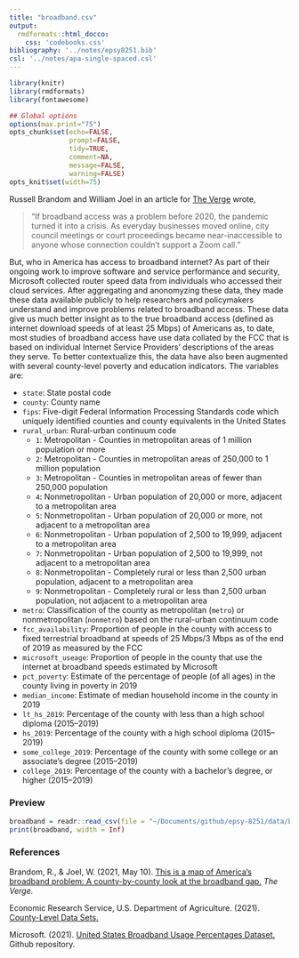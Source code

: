 ```yaml
---
title: "broadband.csv"
output: 
  rmdformats::html_docco:
    css: 'codebooks.css'
bibliography: '../notes/epsy8251.bib'
csl: '../notes/apa-single-spaced.csl'
---
```



```r
library(knitr)
library(rmdformats)
library(fontawesome)

## Global options
options(max.print="75")
opts_chunk$set(echo=FALSE,
               prompt=FALSE,
               tidy=TRUE,
               comment=NA,
               message=FALSE,
               warning=FALSE)
opts_knit$set(width=75)
```

Russell Brandom and William Joel in an article for [The Verge](https://www.theverge.com/22418074/broadband-gap-america-map-county-microsoft-data) wrote, 

> "If broadband access was a problem before 2020, the pandemic turned it into a crisis. As everyday businesses moved online, city council meetings or court proceedings became near-inaccessible to anyone whose connection couldn’t support a Zoom call." 

But, who in America has access to broadband internet? As part of their ongoing work to improve software and service performance and security, Microsoft collected router speed data from individuals who accessed their cloud services. After aggregating and anonomyzing these data, they made these data available publicly to help researchers and policymakers understand and improve problems related to broadband access. These data give us much better insight as to the true broadband access (defined as internet download speeds of at least 25 Mbps) of Americans as, to date, most studies of broadband access have use data collated by the FCC that is based on individual Internet Service Providers' descriptions of the areas they serve. To better contextualize this, the data have also been augmented with several county-level poverty and education indicators. The variables are:

- `state`: State postal code
- `county`: County name
- `fips`: Five-digit Federal Information Processing Standards code which uniquely identified counties and county equivalents in the United States
- `rural_urban`: Rural-urban continuum code
    + `1`: Metropolitan - Counties in metropolitan areas of 1 million population or more
    + `2`: Metropolitan - Counties in metropolitan areas of 250,000 to 1 million population
    + `3`: Metropolitan - Counties in metropolitan areas of fewer than 250,000 population
    + `4`: Nonmetropolitan - Urban population of 20,000 or more, adjacent to a metropolitan area
    + `5`: Nonmetropolitan - Urban population of 20,000 or more, not adjacent to a metropolitan area
    + `6`: Nonmetropolitan - Urban population of 2,500 to 19,999, adjacent to a metropolitan area
    + `7`: Nonmetropolitan - Urban population of 2,500 to 19,999, not adjacent to a metropolitan area
    + `8`: Nonmetropolitan - Completely rural or less than 2,500 urban population, adjacent to a metropolitan area
    + `9`: Nonmetropolitan - Completely rural or less than 2,500 urban population, not adjacent to a metropolitan area
- `metro`: Classification of the county as metropolitan (`metro`) or nonmetropolitan (`nonmetro`) based on the rural-urban continuum code
- `fcc_availability`: Proportion of people in the county with access to fixed terrestrial broadband at speeds of 25 Mbps/3 Mbps as of the end of 2019 as measured by the FCC
- `microsoft_useage`: Proportion of people in the county that use the internet at broadband speeds estimated by Microsoft
- `pct_poverty`: Estimate of the percentage of people (of all ages) in the county living in poverty in 2019
- `median_income`: Estimate of median household income in the county in 2019
- `lt_hs_2019`: Percentage of the county with less than a high school diploma (2015--2019)
- `hs_2019`: Percentage of the county with a high school diploma (2015--2019)
- `some_college_2019`: Percentage of the county with some college or an associate's degree (2015--2019)
- `college_2019`: Percentage of the county with a bachelor's degree, or higher (2015--2019)




### Preview

```r
broadband = readr::read_csv(file = "~/Documents/github/epsy-8251/data/broadband.csv")
print(broadband, width = Inf)
```


### References


Brandom, R., &amp; Joel, W. (2021, May 10). [This is a map of America's broadband problem: A county-by-county look at the broadband gap.](https://www.theverge.com/22418074/broadband-gap-america-map-county-microsoft-data) *The Verge.*

Economic Research Service, U.S. Department of Agriculture. (2021). [County-Level Data Sets.](https://www.ers.usda.gov/data-products/county-level-data-sets/download-data/)

Microsoft. (2021). [United States Broadband Usage Percentages Dataset.](https://github.com/microsoft/USBroadbandUsagePercentages) Github repository.

